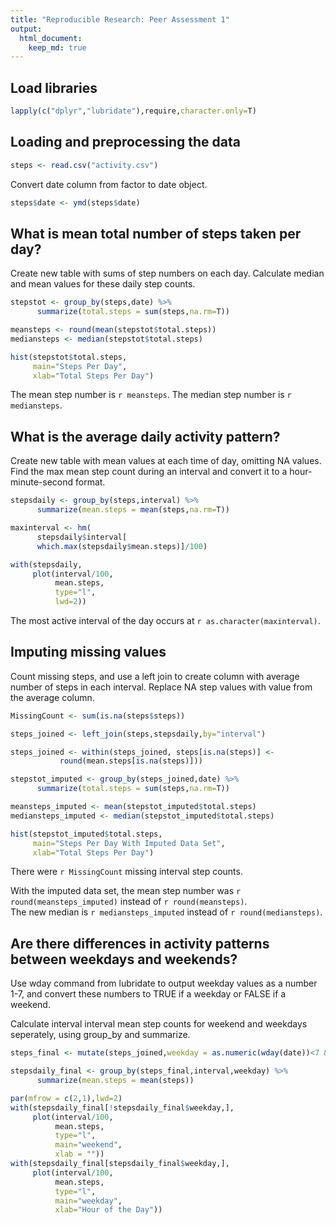 ---
title: "Reproducible Research: Peer Assessment 1"
output: 
  html_document:
    keep_md: true
---

## Load libraries

```{r warning=F, message=F, results="hide"}

lapply(c("dplyr","lubridate"),require,character.only=T)

```

## Loading and preprocessing the data

```{r}
steps <- read.csv("activity.csv")
```

Convert date column from factor to date object.

```{r}
steps$date <- ymd(steps$date)

```

## What is mean total number of steps taken per day?

Create new table with sums of step numbers on each day.
Calculate median and mean values for these daily step counts.

```{r}
stepstot <- group_by(steps,date) %>%
      summarize(total.steps = sum(steps,na.rm=T))

meansteps <- round(mean(stepstot$total.steps))
mediansteps <- median(stepstot$total.steps)

hist(stepstot$total.steps,
     main="Steps Per Day",
     xlab="Total Steps Per Day")      

```

The mean step number is `r meansteps`.
The median step number is `r mediansteps`.

## What is the average daily activity pattern?

Create new table with mean values at each time of day, omitting NA values.
Find the max mean step count during an interval and convert it to a hour-minute-second format.

```{r}
stepsdaily <- group_by(steps,interval) %>%
      summarize(mean.steps = mean(steps,na.rm=T))

maxinterval <- hm(
      stepsdaily$interval[
      which.max(stepsdaily$mean.steps)]/100)

```

```{r}
with(stepsdaily,
     plot(interval/100,
          mean.steps,
          type="l",
          lwd=2))


```

The most active interval of the day occurs at `r as.character(maxinterval)`.

## Imputing missing values

Count missing steps, and use a left join to create column with average number of steps in each interval.
Replace NA step values with value from the average column.

```{r results="hide"}

MissingCount <- sum(is.na(steps$steps))

steps_joined <- left_join(steps,stepsdaily,by="interval")

steps_joined <- within(steps_joined, steps[is.na(steps)] <- 
           round(mean.steps[is.na(steps)]))

stepstot_imputed <- group_by(steps_joined,date) %>%
      summarize(total.steps = sum(steps,na.rm=T))

meansteps_imputed <- mean(stepstot_imputed$total.steps)
mediansteps_imputed <- median(stepstot_imputed$total.steps)

```

```{r}

hist(stepstot_imputed$total.steps,
     main="Steps Per Day With Imputed Data Set",
     xlab="Total Steps Per Day")   


```

There were `r MissingCount` missing interval step counts.

With the imputed data set, the mean step number was `r round(meansteps_imputed)` instead of `r round(meansteps)`.  
The new median is `r mediansteps_imputed` instead of `r round(mediansteps)`.

## Are there differences in activity patterns between weekdays and weekends?

Use wday command from lubridate to output weekday values as a number 1-7, and convert these numbers to TRUE if a weekday or FALSE if a weekend.

Calculate interval interval mean step counts for weekend and weekdays seperately, using group_by and summarize.

```{r results="hide",fig.height=8}

steps_final <- mutate(steps_joined,weekday = as.numeric(wday(date))<7 & as.numeric(wday(date))>1)

stepsdaily_final <- group_by(steps_final,interval,weekday) %>%
      summarize(mean.steps = mean(steps))

par(mfrow = c(2,1),lwd=2)
with(stepsdaily_final[!stepsdaily_final$weekday,], 
     plot(interval/100,
          mean.steps,
          type="l",
          main="weekend",
          xlab = ""))
with(stepsdaily_final[stepsdaily_final$weekday,], 
     plot(interval/100,
          mean.steps,
          type="l",
          main="weekday",
          xlab="Hour of the Day"))

```